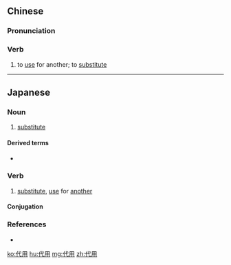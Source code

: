 ==Chinese==
{{zh-forms}}

===Pronunciation===
{{zh-pron
|m=dàiyòng
|c=doi6 jung6
|mn=tāi-iōng
|cat=v
}}

===Verb===
{{zh-verb}}

# to [[use]] for another; to [[substitute]]

----

==Japanese==
{{ja-kanjitab|だい|よう|yomi=on}}

===Noun===
{{ja-noun|だいよう}}

# [[substitute]]
#: {{ja-usex|パンはコメの'''代用'''にはならない。|パン は コメ の '''だいよう''' に は ならない。|Breads can not substitute rice.}}

====Derived terms====
* {{ja-r|代用食|だいようしょく}}

===Verb===
{{ja-verb-suru|だいよう}}

# [[substitute]], [[use]] for [[another]]

====Conjugation====
{{ja-suru|だいよう}}

===References===
* {{R:Shogakukan}}

[[ko:代用]]
[[hu:代用]]
[[mg:代用]]
[[zh:代用]]